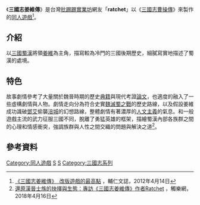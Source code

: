 《'''三國志姜維傳'''》是台灣[[批踢踢實業坊|批踢踢實業坊]]網友「'''ratchet'''」以《[[三國志曹操傳|三國志曹操傳]]》來製作的[[同人遊戲|同人遊戲]]<ref>[http://www.vjmedia.com.hk/articles/2012/04/14/6483 《三國志姜維傳》　改版遊戲的最高點] {{Wayback|url=http://www.vjmedia.com.hk/articles/2012/04/14/6483 |date=20140814124536 }}，輔仁文誌，2012年4月14日</ref>。

==介紹==
以[[三國|三國]][[蜀漢|蜀漢]]將領[[姜維|姜維]]為主角，描寫較為冷門的三國後期歷史，細膩寫實地描述了蜀漢的處境。

==特色==
故事劇情參考了大量關於魏晉時期的歷史[[典籍|典籍]]與現代考證[[論文|論文]]，也適度的融入了一些虛構劇情與人物。劇情走向分為符合史實[[魏滅蜀之戰|魏滅蜀之戰]]的歷史路線，以及假設姜維成功識破[[鄧艾|鄧艾]]偷襲[[涪城|涪城]]的幻想路線，整體劇情有著濃厚的[[人文主義|人文主義]]的氣息。和一般遊戲主流的武力征服三國不同，脫離了勇猛英雄的框架，描繪蜀漢內部各族群之間的心理和情感衝突，強調族群與人性之間交織的問題與解決之道<ref>[https://game.udn.com/game/story/10454/3089612 還原漢晉士族的抉擇與生態：專訪《三國志姜維傳》作者Ratchet] {{Wayback|url=https://game.udn.com/game/story/10454/3089612 |date=20180728072815 }}，觸樂網，2018年4月16日</ref>。

==參考資料==
{{Reflist}}

[[Category:同人遊戲|Category:同人遊戲]]
[[Category:戰略遊戲|S]]
[[Category:電腦遊戲|S]]
[[Category:三國志系列|Category:三國志系列]]